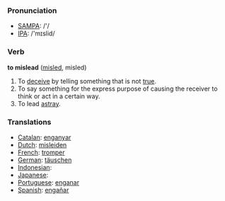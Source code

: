 === Pronunciation ===
*[[w:SAMPA|SAMPA]]: /'/
*[[w:IPA|IPA]]: /'mɪslid/

=== Verb ===

'''to mislead''' ([[misled]], misled)

# To [[deceive]] by telling something that is not [[true]].
# To say something for the express purpose of causing the receiver to think or act in a certain way.
# To lead [[astray]].

=== Translations ===
*[[Catalan]]: [[enganyar]]
*[[Dutch]]: [[misleiden]]
*[[French]]: [[tromper]]
*[[German]]: [[täuschen]]
*[[Indonesian]]: [[]]
*[[Japanese]]: [[]]
*[[Portuguese]]: [[enganar]]
*[[Spanish]]: [[engañar]]
